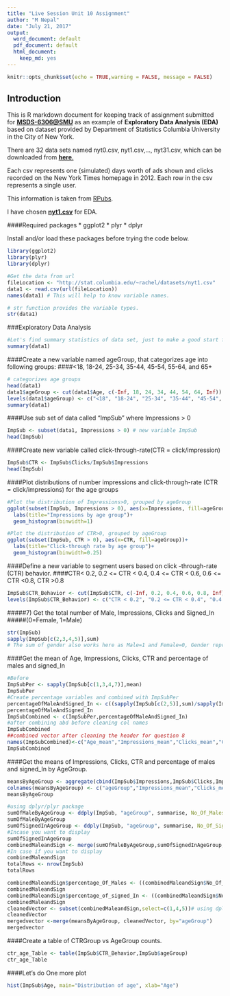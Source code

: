 ```yaml
---
title: "Live Session Unit 10 Assignment"
author: "M Nepal"
date: "July 21, 2017"
output:
  word_document: default
  pdf_document: default
  html_document:
    keep_md: yes
---
```


```r
knitr::opts_chunk$set(echo = TRUE,warning = FALSE, message = FALSE)
```

## Introduction

This is R markdown document for keeping track of assignment submitted for <a href="https://datascience.smu.edu/">**MSDS-6306@SMU**</a> as an example of  **Exploratory Data Analysis (EDA)** based on dataset provided by Department of Statistics Columbia University in the City of New York.

There are 32 data sets named nyt0.csv, nyt1.csv,…, nyt31.csv, which can be downloaded from <a href="http://stat.columbia.edu/~rachel/datasets/">**here**.</a> 

Each csv represents one (simulated) days worth of ads shown and clicks recorded on the New York Times homepage in 2012. Each row in the csv represents a single user.

This information is taken from <a href="https://rpubs.com/tmcfl/simulated-click-analysis">RPubs</a>.

I have chosen <a href="http://stat.columbia.edu/~rachel/datasets/nyt1.csv">**nyt1.csv**</a> for EDA.

 
####Required packages
* ggplot2 
* plyr
* dplyr

Install and/or load these packages before trying the code below.

```r
library(ggplot2)
library(plyr)
library(dplyr)
```
```r
#Get the data from url
fileLocation <- "http://stat.columbia.edu/~rachel/datasets/nyt1.csv"
data1 <- read.csv(url(fileLocation))
names(data1) # This will help to know variable names.
```
```r
# str function provides the variable types.
str(data1)
```
###Exploratory Data Analysis
```r
#Let's find summary statistics of data set, just to make a good start for EDA
summary(data1)
```
####Create a new variable named ageGroup, that categorizes age into following groups:
####<18, 18-24, 25-34, 35-44, 45-54, 55-64, and 65+
```r
# categorizes age groups
head(data1)
data1$ageGroup <- cut(data1$Age, c(-Inf, 18, 24, 34, 44, 54, 64, Inf))
levels(data1$ageGroup) <- c("<18", "18-24", "25-34", "35-44", "45-54", "55-64", "65+")
summary(data1)
```

####Use sub set of data called "ImpSub" where Impressions > 0 
```r
ImpSub <- subset(data1, Impressions > 0) # new variable ImpSub
head(ImpSub)
```
####Create new variable called click-through-rate(CTR = click/impression)
```r
ImpSub$CTR <- ImpSub$Clicks/ImpSub$Impressions 
head(ImpSub)
```
####Plot distributions of number impressions and click-through-rate (CTR = click/impressions) for the age groups
```r
#Plot the distribution of Impressions>0, grouped by ageGroup
ggplot(subset(ImpSub, Impressions > 0), aes(x=Impressions, fill=ageGroup))+
  labs(title="Impressions by age group")+
  geom_histogram(binwidth=1)
```
```r
#Plot the distribution of CTR>0, grouped by ageGroup
ggplot(subset(ImpSub, CTR > 0), aes(x=CTR, fill=ageGroup))+
  labs(title="Click-through rate by age group")+
  geom_histogram(binwidth=0.25)
```

####Define a new variable to segment users based on click -through-rate (CTR) behavior.
####CTR< 0.2, 0.2 <= CTR < 0.4, 0.4 <= CTR < 0.6, 0.6 <= CTR <0.8, CTR >0.8

```r
ImpSub$CTR_Behavior <- cut(ImpSub$CTR, c(-Inf, 0.2, 0.4, 0.6, 0.8, Inf))
levels(ImpSub$CTR_Behavior) <- c("CTR < 0.2", "0.2 <= CTR < 0.4", "0.4 <= CTR < 0.6", "0.6 <= CTR < 0.8", "CTR  > 0.8")
```

#####7)	Get the total number of Male, Impressions, Clicks and Signed_In
#####(0=Female, 1=Male)

```r
str(ImpSub)
sapply(ImpSub[c(2,3,4,5)],sum) 
# The sum of gender also works here as Male=1 and Female=0, Gender represents total male since female = 0
```

####Get the mean of Age, Impressions, Clicks, CTR and percentage of males and signed_In 

```r

#Before
ImpSubPer <- sapply(ImpSub[c(1,3,4,7)],mean)
ImpSubPer
#Create percentage variables and combined with ImpSubPer
percentageOfMaleAndSigned_In <- c((sapply(ImpSub[c(2,5)],sum)/sapply(ImpSub[c(2,5)],length)*100))
percentageOfMaleAndSigned_In
ImpSubCombined <- c(ImpSubPer,percentageOfMaleAndSigned_In)
#after combining abd before cleaning col names
ImpSubCombined
##combined vector after cleaning the header for question 8
names(ImpSubCombined)<-c("Age_mean","Impressions_mean","Clicks_mean","CTR_mean","% of  Males","% of signed_in")
ImpSubCombined
```

####Get the means of Impressions, Clicks, CTR and percentage of males and signed_In  by AgeGroup.
```r
meansByAgeGroup <- aggregate(cbind(ImpSub$Impressions,ImpSub$Clicks,ImpSub$CTR)~ageGroup,FUN = mean,ImpSub,na.rm = TRUE)
colnames(meansByAgeGroup) <- c("ageGroup","Impressions_mean","Clicks_mean","CTR_mean")
meansByAgeGroup

#using dplyr/plyr package
sumOfMaleByAgeGroup <- ddply(ImpSub, "ageGroup", summarise, No_Of_Males=sum(Gender))
sumOfMaleByAgeGroup
sumOfSignedInAgeGroup <- ddply(ImpSub, "ageGroup", summarise, No_Of_Signed_In=sum(Signed_In))
#Incase you want to display
sumOfSignedInAgeGroup
combinedMaleandSign <- merge(sumOfMaleByAgeGroup,sumOfSignedInAgeGroup,by="ageGroup")
#In case if you want to display 
combinedMaleandSign
totalRows <- nrow(ImpSub)
totalRows

combinedMaleandSign$percentage_Of_Males <- ((combinedMaleandSign$No_Of_Males)/totalRows)*100
combinedMaleandSign
combinedMaleandSign$percentage_of_signed_In <- ((combinedMaleandSign$No_Of_Signed_In)/totalRows)*100
combinedMaleandSign
cleanedVector <- subset(combinedMaleandSign,select=c(1,4,5))# using dplyr package
cleanedVector
mergedvector <-merge(meansByAgeGroup, cleanedVector, by="ageGroup")
mergedvector
```
####Create a table of CTRGroup vs AgeGroup counts.
```r
ctr_age_Table <- table(ImpSub$CTR_Behavior,ImpSub$ageGroup)
ctr_age_Table
```
####Let's do One more plot
```r
hist(ImpSub$Age, main="Distribution of age", xlab="Age")
```


